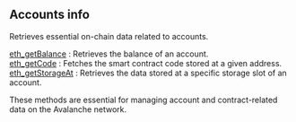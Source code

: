 
## Accounts info

Retrieves essential on-chain data related to accounts.

[eth_getBalance](/avalanche-api/accountinfo/eth_getBalance) : Retrieves the balance of an account. \
[eth_getCode](/avalanche-api/accountinfo/eth_getCode) : Fetches the smart contract code stored at a given address. \
[eth_getStorageAt](/avalanche-api/accountinfo/eth_getStorageAt) : Retrieves the data stored at a specific storage slot of an account.

These methods are essential for managing account and contract-related data on the Avalanche network.

<Space h={16} />
<GetStarted />